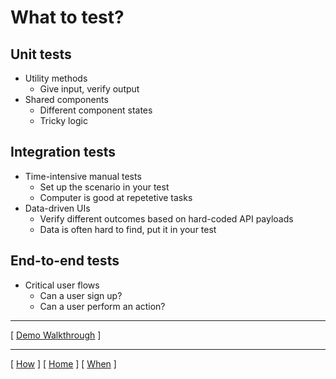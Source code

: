 # What to test?

## Unit tests

- Utility methods
  - Give input, verify output
- Shared components
  - Different component states
  - Tricky logic

## Integration tests

- Time-intensive manual tests
  - Set up the scenario in your test
  - Computer is good at repetetive tasks
- Data-driven UIs
  - Verify different outcomes based on hard-coded API payloads
  - Data is often hard to find, put it in your test

## End-to-end tests

- Critical user flows
  - Can a user sign up?
  - Can a user perform an action?

---

[ [Demo Walkthrough](/walkthrough) ]

---

[ [How](/how) ] [ [Home](/) ] [ [When](/when) ]
